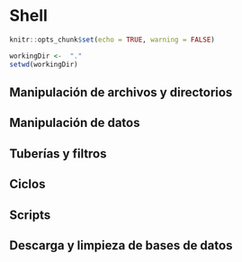 # Shell

```r
knitr::opts_chunk$set(echo = TRUE, warning = FALSE)
```

```r
workingDir <-  "."
setwd(workingDir)
```

## Manipulación de archivos y directorios

## Manipulación de datos

## Tuberías y filtros

## Ciclos

## Scripts

## Descarga y limpieza de bases de datos